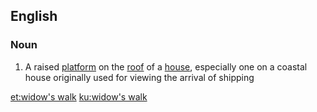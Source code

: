 ==English==

===Noun===
{{wikipedia}}
{{en-noun|head=[[widow]]'s [[walk]]}}

# {{context|US|lang=en}} A raised [[platform]] on the [[roof]] of a [[house]], especially one on a coastal house originally used for viewing the arrival of shipping

[[et:widow's walk]]
[[ku:widow's walk]]